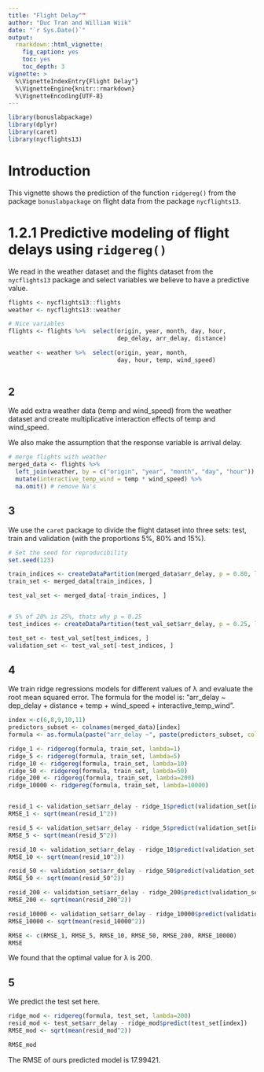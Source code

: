 ```yaml
---
title: "Flight Delay""
author: "Duc Tran and William Wiik"
date: "`r Sys.Date()`"
output:
  rmarkdown::html_vignette:
    fig_caption: yes
    toc: yes
    toc_depth: 3
vignette: >
  %\VignetteIndexEntry{Flight Delay"}
  %\VignetteEngine{knitr::rmarkdown}
  %\VignetteEncoding{UTF-8}
---
```


```r
library(bonuslabpackage)
library(dplyr)
library(caret)
library(nycflights13)
```

# Introduction
This vignette shows the prediction of the function `ridgereg()` from the package `bonuslabpackage` on flight data from the package `nycflights13`.

# 1.2.1 Predictive modeling of flight delays using `ridgereg()`

We read in the weather dataset and the flights dataset from the `nycflights13` package and select
variables we believe to have a predictive value.

```r

 
flights <- nycflights13::flights
weather <- nycflights13::weather

# Nice variables
flights <- flights %>%  select(origin, year, month, day, hour,
                               dep_delay, arr_delay, distance)

weather <- weather %>%  select(origin, year, month,
                               day, hour, temp, wind_speed)
  
```


## 2

We add extra weather data (temp and wind_speed) from the weather dataset and create multiplicative interaction effects of temp and wind_speed.

We also make the assumption that the response variable is arrival delay.


```r

# merge flights with weather
merged_data <- flights %>%
  left_join(weather, by = c("origin", "year", "month", "day", "hour")) %>% 
  mutate(interactive_temp_wind = temp * wind_speed) %>% 
  na.omit() # remove Na's


```


## 3

We use the `caret` package to divide the flight dataset into three sets: test, train and validation (with the proportions 5%, 80% and 15%).


```r

# Set the seed for reproducibility
set.seed(123)

train_indices <- createDataPartition(merged_data$arr_delay, p = 0.80, list = FALSE)
train_set <- merged_data[train_indices, ]

test_val_set <- merged_data[-train_indices, ]


# 5% of 20% is 25%, thats why p = 0.25
test_indices <- createDataPartition(test_val_set$arr_delay, p = 0.25, list = FALSE)

test_set <- test_val_set[test_indices, ]
validation_set <- test_val_set[-test_indices, ]


```



## 4

We train ridge regressions models for different values of λ and evaluate the root mean squared error.
The formula for the model is: "arr_delay ~ dep_delay + distance + temp + wind_speed + interactive_temp_wind".

```r
index <-c(6,8,9,10,11)
predictors_subset <- colnames(merged_data)[index]
formula <- as.formula(paste("arr_delay ~", paste(predictors_subset, collapse = "+")))

ridge_1 <- ridgereg(formula, train_set, lambda=1)
ridge_5 <- ridgereg(formula, train_set, lambda=5)
ridge_10 <- ridgereg(formula, train_set, lambda=10)
ridge_50 <- ridgereg(formula, train_set, lambda=50)
ridge_200 <- ridgereg(formula, train_set, lambda=200)
ridge_10000 <- ridgereg(formula, train_set, lambda=10000)


resid_1 <- validation_set$arr_delay - ridge_1$predict(validation_set[index])
RMSE_1 <- sqrt(mean(resid_1^2)) 

resid_5 <- validation_set$arr_delay - ridge_5$predict(validation_set[index])
RMSE_5 <- sqrt(mean(resid_5^2)) 

resid_10 <- validation_set$arr_delay - ridge_10$predict(validation_set[index])
RMSE_10 <- sqrt(mean(resid_10^2)) 

resid_50 <- validation_set$arr_delay - ridge_50$predict(validation_set[index])
RMSE_50 <- sqrt(mean(resid_50^2)) 

resid_200 <- validation_set$arr_delay - ridge_200$predict(validation_set[index])
RMSE_200 <- sqrt(mean(resid_200^2)) 

resid_10000 <- validation_set$arr_delay - ridge_10000$predict(validation_set[index])
RMSE_10000 <- sqrt(mean(resid_10000^2)) 

RMSE <- c(RMSE_1, RMSE_5, RMSE_10, RMSE_50, RMSE_200, RMSE_10000)
RMSE


```

We found that the optimal value for λ is 200.


## 5

We predict the test set here.

```r
ridge_mod <- ridgereg(formula, test_set, lambda=200)
resid_mod <- test_set$arr_delay - ridge_mod$predict(test_set[index])
RMSE_mod <- sqrt(mean(resid_mod^2)) 

RMSE_mod  
```


The RMSE of ours predicted model is 17.99421.

